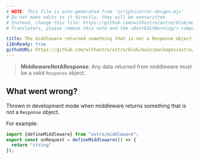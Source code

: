```yaml
---
# NOTE: This file is auto-generated from 'scripts/error-docgen.mjs'
# Do not make edits to it directly, they will be overwritten.
# Instead, change this file: https://github.com/withastro/astro/blob/main/packages/astro/src/core/errors/errors-data.ts
# Translators, please remove this note and the <DontEditWarning/> component.

title: The middleware returned something that is not a Response object.
i18nReady: true
githubURL: https://github.com/withastro/astro/blob/main/packages/astro/src/core/errors/errors-data.ts
---
```


<DontEditWarning />


> **MiddlewareNotAResponse**: Any data returned from middleware must be a valid `Response` object.

## What went wrong?
Thrown in development mode when middleware returns something that is not a `Response` object.

For example:
```ts
import {defineMiddleware} from "astro/middleware";
export const onRequest = defineMiddleware(() => {
  return "string"
});
```
